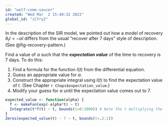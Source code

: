 ```yaml
---
id: "wolf-come-saucer"
created: "Wed Mar  2 15:40:32 2022"
global_id: "iCYry2" 
---
```


In the description of the  SIR model, we pointed out how a model of recovery $\partial_t I = -\alpha I$ differs from the usual "recover after 7 days" style of description. (See @fig-recovery-pattern.)

Find a value of $\alpha$ such that the ***expectation value*** of the time to recovery is 7 days. To do this:

1. Find a formula for the function $I(t)$ from the differential equation.
2. Guess an appropriate value for $\alpha$.
3. Construct the appropriate integral using $I(t)$ to find the expectation value of $t$. (See Chapter `r Chaps$expectation_value`.)
4. Modify your guess for $\alpha$ until the expectation value comes out to 7.

```r
expected_value <- function(alpha) {
  f <- makeFun(exp(-alpha*t) ~ t)
  Integrate(t*f(t) ~ t, bounds(t=0:1000)) # Note the t multiplying the function
}
Zeros(expected_value(t) - 7 ~ t, bounds(t=.2:1))
```
